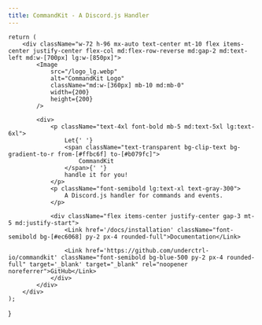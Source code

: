 ```yaml
---
title: CommandKit - A Discord.js Handler
---
```



    return (
        <div className="w-72 h-96 mx-auto text-center mt-10 flex items-center justify-center flex-col md:flex-row-reverse md:gap-2 md:text-left md:w-[700px] lg:w-[850px]">
            <Image
                src="/logo_lg.webp"
                alt="CommandKit Logo"
                className="md:w-[360px] mb-10 md:mb-0"
                width={200}
                height={200}
            />

            <div>
                <p className="text-4xl font-bold mb-5 md:text-5xl lg:text-6xl">
                    Let{' '}
                    <span className="text-transparent bg-clip-text bg-gradient-to-r from-[#ffbc6f] to-[#b079fc]">
                        CommandKit
                    </span>{' '}
                    handle it for you!
                </p>
                <p className="font-semibold lg:text-xl text-gray-300">
                    A Discord.js handler for commands and events.
                </p>

                <div className="flex items-center justify-center gap-3 mt-5 md:justify-start">
                    <Link href='/docs/installation' className="font-semibold bg-[#ec6068] py-2 px-4 rounded-full">Documentation</Link>

                    <Link href='https://github.com/underctrl-io/commandkit' className="font-semibold bg-blue-500 py-2 px-4 rounded-full" target='_blank' target="_blank" rel="noopener noreferrer">GitHub</Link>
                </div>
            </div>
        </div>
    );

}
